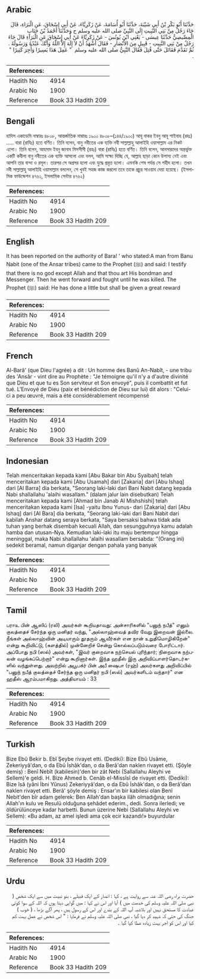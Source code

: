 ## Arabic


<div dir="rtl" lang="ar" style={{fontSize:'larger',backgroundColor:'#f8f9fa',padding:20}}>
حَدَّثَنَا أَبُو بَكْرِ بْنُ أَبِي شَيْبَةَ، حَدَّثَنَا أَبُو أُسَامَةَ، عَنْ زَكَرِيَّاءَ، عَنْ أَبِي إِسْحَاقَ، عَنِ الْبَرَاءِ، قَالَ جَاءَ رَجُلٌ مِنْ بَنِي النَّبِيتِ إِلَى النَّبِيِّ صلى الله عليه وسلم ح وَحَدَّثَنَا أَحْمَدُ بْنُ جَنَابٍ الْمِصِّيصِيُّ حَدَّثَنَا عِيسَى - يَعْنِي ابْنَ يُونُسَ - عَنْ زَكَرِيَّاءَ عَنْ أَبِي إِسْحَاقَ عَنِ الْبَرَاءِ قَالَ جَاءَ رَجُلٌ مِنْ بَنِي النَّبِيتِ - قَبِيلٍ مِنَ الأَنْصَارِ - فَقَالَ أَشْهَدُ أَنْ لاَ إِلَهَ إِلاَّ اللَّهُ وَأَنَّكَ عَبْدُهُ وَرَسُولُهُ ‏.‏ ثُمَّ تَقَدَّمَ فَقَاتَلَ حَتَّى قُتِلَ فَقَالَ النَّبِيُّ صلى الله عليه وسلم ‏ "‏ عَمِلَ هَذَا يَسِيرًا وَأُجِرَ كَثِيرًا ‏"‏ ‏.‏
</div>
<div style={{backgroundColor:'#f8f9fa',padding:20, marginBottom: 10}}><table> <thead> <tr> <th>References:</th> <th></th> </tr> </thead> <tbody><tr><td>Hadith No</td><td>4914</td></tr><tr><td>Arabic No</td><td>1900</td></tr><tr><td>Reference</td><td>Book 33 Hadith 209</td></tr></tbody></table></div>

## Bengali


<div dir="ltr" lang="bn" style={{fontSize:'larger',backgroundColor:'#f8f9fa',padding:20}}>
হাদিস একাডেমি নাম্বারঃ ৪৮০৮, আন্তর্জাতিক নাম্বারঃ ১৯০০ ৪৮০৮–(১৪৪/১৯০০) আবূ বাকর ইবনু আবূ শাইবাহ (রহঃ) ..... বারা (রাযিঃ) হতে বর্ণিত। তিনি বলেন, বানু নবীতের এক ব্যক্তি নবী সাল্লাল্লাহু আলাইহি ওয়াসাল্লাম এর নিকট এলো। তিনি বলেন, আহমাদ ইবনু জানাব মিসসীসী (রহঃ) বারা (রাযিঃ) হতে বর্ণিত। তিনি বলেন, আনসারদের অন্তর্ভুক্ত একটি কবীলা বানু নবীতের এক ব্যক্তি আসলো এবং বলল, আমি সাক্ষ্য দিচ্ছি যে, আল্লাহ ছাড়া কোন উপাস্য নেই এবং আপনি তার বান্দা ও রসূল। তারপর সে অগ্রসর হলো এবং যুদ্ধে প্রবৃত্ত হলো। এমনকি শেষ পর্যন্ত সে শহীদ হলো। তখন নবী সাল্লাল্লাহু আলাইহি ওয়াসাল্লাম বললেন, সে খুবই সহজ কাজ করলো তবে তাকে প্রচুর সাওয়াব দেয়া হয়েছে। (ইসলামিক ফাউন্ডেশন ৪৭৬১, ইসলামিক সেন্টার ৪৭৬২)
</div>
<div style={{backgroundColor:'#f8f9fa',padding:20, marginBottom: 10}}><table> <thead> <tr> <th>References:</th> <th></th> </tr> </thead> <tbody><tr><td>Hadith No</td><td>4914</td></tr><tr><td>Arabic No</td><td>1900</td></tr><tr><td>Reference</td><td>Book 33 Hadith 209</td></tr></tbody></table></div>

## English


<div dir="ltr" lang="en" style={{fontSize:'larger',backgroundColor:'#f8f9fa',padding:20}}>
It has been reported on the authority of Bara! ' who stated:A man from Banu Nabit (one of the Ansar tribes) came to the Prophet (ﷺ) and said: I testify that there is no god except Allah and that thou art His bondman and Messenger. Then he went forward and fought until he was killed. The Prophet (ﷺ) said: He has done a little but shall be given a great reward
</div>
<div style={{backgroundColor:'#f8f9fa',padding:20, marginBottom: 10}}><table> <thead> <tr> <th>References:</th> <th></th> </tr> </thead> <tbody><tr><td>Hadith No</td><td>4914</td></tr><tr><td>Arabic No</td><td>1900</td></tr><tr><td>Reference</td><td>Book 33 Hadith 209</td></tr></tbody></table></div>

## French


<div dir="ltr" lang="fr" style={{fontSize:'larger',backgroundColor:'#f8f9fa',padding:20}}>
Al-Barâ' (que Dieu l'agrée) a dit : Un homme des Banû An-Nabît, - une tribu des 'Ansâr - vint dire au Prophète : "Je témoigne qu'il n'y a d'autre divinité que Dieu et que tu es Son serviteur et Son envoyé", puis il combattit et fut tué. L'Envoyé de Dieu (paix et bénédiction de Dieu sur lui) dit alors : "Celui-ci a peu œuvré, mais a été considérablement récompensé
</div>
<div style={{backgroundColor:'#f8f9fa',padding:20, marginBottom: 10}}><table> <thead> <tr> <th>References:</th> <th></th> </tr> </thead> <tbody><tr><td>Hadith No</td><td>4914</td></tr><tr><td>Arabic No</td><td>1900</td></tr><tr><td>Reference</td><td>Book 33 Hadith 209</td></tr></tbody></table></div>

## Indonesian


<div dir="ltr" lang="id" style={{fontSize:'larger',backgroundColor:'#f8f9fa',padding:20}}>
Telah menceritakan kepada kami [Abu Bakar bin Abu Syaibah] telah menceritakan kepada kami [Abu Usamah] dari [Zakaria] dari [Abu Ishaq] dari [Al Barra] dia berkata, "Seorang laki-laki dari Bani Nabit datang kepada Nabi shallallahu 'alaihi wasallam." (dalam jalur lain disebutkan) Telah menceritakan kepada kami [Ahmad bin Janab Al Mishshishi] telah menceritakan kepada kami [Isa] -yaitu Ibnu Yunus- dari [Zakaria] dari [Abu Ishaq] dari [Al Bara] dia berkata, "Seorang laki-laki dari Bani Nabit dari kabilah Anshar datang seraya berkata, "Saya bersaksi bahwa tidak ada tuhan yang berhak disembah kecuali Allah, dan sesungguhnya kamu adalah hamba dan utusan-Nya. Kemudian laki-laki itu maju bertempur hingga meninggal, maka Nabi shallallahu 'alaihi wasallam bersabda: "(Orang ini) sedekit beramal, namun diganjar dengan pahala yang banyak
</div>
<div style={{backgroundColor:'#f8f9fa',padding:20, marginBottom: 10}}><table> <thead> <tr> <th>References:</th> <th></th> </tr> </thead> <tbody><tr><td>Hadith No</td><td>4914</td></tr><tr><td>Arabic No</td><td>1900</td></tr><tr><td>Reference</td><td>Book 33 Hadith 209</td></tr></tbody></table></div>

## Tamil


<div dir="ltr" lang="ta" style={{fontSize:'larger',backgroundColor:'#f8f9fa',padding:20}}>
பராஉ பின் ஆஸிப் (ரலி) அவர்கள் கூறியதாவது: அன்சாரிகளில் "பனுந் நபீத்" எனும் குலத்தைச் சேர்ந்த ஒரு மனிதர் வந்து, "அல்லாஹ்வைத் தவிர வேறு இறைவன் இல்லை. நீங்கள் அல்லாஹ்வின் அடியாரும் தூதரும் ஆவீர்கள் என நான் உறுதிமொழிகிறேன்" என்று கூறிவிட்டு, (களத்தில்) முன்னேறிச் சென்று கொல்லப்படும்வரை போரிட்டார். அப்போது நபி (ஸல்) அவர்கள், "இவர் குறைவாக நற்செயல் புரிந்தார்; நிறைவாக நற்பலன் வழங்கப்பெற்றார்" என்று கூறினார்கள். இந்த ஹதீஸ் இரு அறிவிப்பாளர்தொடர்களில் வந்துள்ளது. அவற்றில் அபூபக்ர் பின் அபீ ஷைபா (ரஹ்) அவர்களது அறிவிப்பில் "பனுந் நபீத் குலத்தைச் சேர்ந்த ஒரு மனிதர் நபி (ஸல்) அவர்களிடம் வந்தார்" என ஹதீஸ் ஆரம்பமாகிறது. அத்தியாயம் : 33
</div>
<div style={{backgroundColor:'#f8f9fa',padding:20, marginBottom: 10}}><table> <thead> <tr> <th>References:</th> <th></th> </tr> </thead> <tbody><tr><td>Hadith No</td><td>4914</td></tr><tr><td>Arabic No</td><td>1900</td></tr><tr><td>Reference</td><td>Book 33 Hadith 209</td></tr></tbody></table></div>

## Turkish


<div dir="ltr" lang="tr" style={{fontSize:'larger',backgroundColor:'#f8f9fa',padding:20}}>
Bize Ebû Bekir b. Ebî Şeybe rivayet etti. (Dediki): Bize Ebû Usâme, Zekeriyyâ'dan, o da Ebû İshâk'dan, o da Berâ'dan naklen rivayet etti. (Şöyle demiş) : Benî Nebît (kabilesin)'den bir zât Nebi (Sallallahu Aleyhi ve Sellem)'e geldi. H. Bize Ahmed b. Cenâb el-Missîsî de rivayet etti. (Dediki): Bize îsâ (yâni İbni Yûnus) Zekeriyyâ'dan, o da Ebû İshâk'dan, o da Berâ'dan naklen rivayet etti. Berâ' şöyle demiş : Ensar'ın bir kabilesi olan Benî Nebit'den bîr adam gelerek: Ben Allah'dan başka ilâh olmadığına; senin Allah'ın kulu ve Resulü olduğuna şehâdet ederim., dedi. Sonra ilerledi; ve öldürülünceye kadar harbetti. Bunun üzerine Nebi (Sallallahu Aleyhi ve Sellem): «Bu adam, az amel işledi ama çok ecir kazandı!» buyurdular
</div>
<div style={{backgroundColor:'#f8f9fa',padding:20, marginBottom: 10}}><table> <thead> <tr> <th>References:</th> <th></th> </tr> </thead> <tbody><tr><td>Hadith No</td><td>4914</td></tr><tr><td>Arabic No</td><td>1900</td></tr><tr><td>Reference</td><td>Book 33 Hadith 209</td></tr></tbody></table></div>

## Urdu


<div dir="rtl" lang="ur" style={{fontSize:'larger',backgroundColor:'#f8f9fa',padding:20}}>
حضرت براء رضی اللہ عنہ سے روایت ہے ، کہا : انصار کے ایک قبیلے ، بنو نبیت میں سے ایک شخص ( نبی صلی اللہ علیہ وسلم کی خدمت میں ) آیا اور اس نے کہا : میں گواہی دیتا ہوں کہ اللہ کے سوا کوئی عبادت کا مستحق نہیں اور بلاشبہ آپ اللہ کے بندے اور اس کے رسول ہیں ، پھر آگے بڑھا ، ( خوب ) جنگ کی حتی کہ شہید کر دیا گیا ، نبی صلی اللہ علیہ وسلم نے فرمایا : " اس شخص نے عمل بہت کم کیا اور اس کو اجر بہت زیادہ عطا کیا گیا ۔
</div>
<div style={{backgroundColor:'#f8f9fa',padding:20, marginBottom: 10}}><table> <thead> <tr> <th>References:</th> <th></th> </tr> </thead> <tbody><tr><td>Hadith No</td><td>4914</td></tr><tr><td>Arabic No</td><td>1900</td></tr><tr><td>Reference</td><td>Book 33 Hadith 209</td></tr></tbody></table></div>